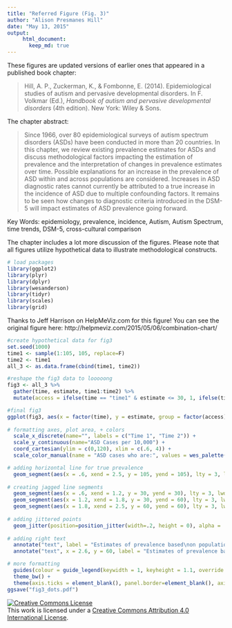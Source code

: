 ```yaml
---
title: "Referred Figure (Fig. 3)"
author: "Alison Presmanes Hill"
date: "May 13, 2015"
output:  
     html_document:  
       keep_md: true  
---
```


These figures are updated versions of earlier ones that appeared in a published book chapter:

> Hill, A. P., Zuckerman, K., & Fombonne, E. (2014). Epidemiological studies of autism and pervasive developmental disorders. In F. Volkmar (Ed.), *Handbook of autism and pervasive developmental disorders* (4th edition). New York: Wiley & Sons.

The chapter abstract:

> Since 1966, over 80 epidemiological surveys of autism spectrum disorders (ASDs) have been conducted in more than 20 countries. In this chapter, we review existing prevalence estimates for ASDs and discuss methodological factors impacting the estimation of prevalence and the interpretation of changes in prevalence estimates over time. Possible explanations for an increase in the prevalence of ASD within and across populations are considered. Increases in ASD diagnostic rates cannot currently be attributed to a true increase in the incidence of ASD due to multiple confounding factors. It remains to be seen how changes to diagnostic criteria introduced in the DSM-5 will impact estimates of ASD prevalence going forward.

Key Words: epidemiology, prevalence, incidence, Autism, Autism Spectrum, time trends, DSM-5, cross-cultural comparison

The chapter includes a lot more discussion of the figures. Please note that all figures utilize hypothetical data to illustrate methodological constructs.

```r
# load packages
library(ggplot2)
library(plyr)
library(dplyr)
library(wesanderson)
library(tidyr)
library(scales)
library(grid)
```

Thanks to Jeff Harrison on HelpMeViz.com for this figure! You can see the original figure here: 
http://helpmeviz.com/2015/05/06/combination-chart/

```r
#create hypothetical data for fig3
set.seed(1000)
time1 <- sample(1:105, 105, replace=F)
time2 <- time1
all_3 <- as.data.frame(cbind(time1, time2))

#reshape the fig3 data to looooong
fig3 <- all_3 %>%
  gather(time, estimate, time1:time2) %>%
  mutate(access = ifelse(time == "time1" & estimate <= 30, 1, ifelse(time == "time1" & estimate > 30, 0, ifelse(time == "time2" & estimate <= 60, 1, 0))))

#final fig3
ggplot(fig3, aes(x = factor(time), y = estimate, group = factor(access), colour = factor(access))) +
  
# formatting axes, plot area, + colors
  scale_x_discrete(name="", labels = c("Time 1", "Time 2")) +
  scale_y_continuous(name="ASD Cases per 10,000") +
  coord_cartesian(ylim = c(0,120), xlim = c(.6, 4)) +
  scale_color_manual(name = "ASD cases who are:", values = wes_palette("FantasticFox")[c(2:3)], labels = c("Not accessing\nservices", "Accessing\nservices")) + 

# adding horizontal line for true prevalence
  geom_segment(aes(x = .6, xend = 2.5, y = 105, yend = 105), lty = 3, lwd = .5, colour = "black") +
  
# creating jagged line segments
  geom_segment(aes(x = .6, xend = 1.2, y = 30, yend = 30), lty = 3, lwd = .5, colour = wes_palette("FantasticFox")[c(3)]) +
  geom_segment(aes(x = 1.2, xend = 1.8, y = 30, yend = 60), lty = 3, lwd = .5, colour = wes_palette("FantasticFox")[c(3)]) +
  geom_segment(aes(x = 1.8, xend = 2.5, y = 60, yend = 60), lty = 3, lwd = .5, colour = wes_palette("FantasticFox")[c(3)]) +
  
# adding jittered points
  geom_jitter(position=position_jitter(width=.2, height = 0), alpha = .75) +
  
# adding right text
  annotate("text", label = "Estimates of prevalence based\non population sampling will remain\nstable over time if true prevalence\nis stable.", x = 2.6, y = 105, size = 2.5, hjust = 0) +
  annotate("text", x = 2.6, y = 60, label = "Estimates of prevalence based\non individuals accessing services\ncan create an illusion of an\nincrease in prevalence over time,\nyet still underestimate prevalence\nat both time points.", size=2.5, hjust=0) +

# more formatting
  guides(colour = guide_legend(keywidth = 1, keyheight = 1.1, override.aes = list(alpha = 1))) +
  theme_bw() +
  theme(axis.ticks = element_blank(), panel.border=element_blank(), axis.line = element_blank(), panel.grid.major = element_blank(), panel.grid.minor = element_blank(), legend.justification=c(.9,0), legend.position=c(.82,0), legend.text = element_text(size = 6), legend.title = element_text(size = 6), legend.background = element_rect(fill="gray90", size=.25, linetype="dotted"), axis.title.y = element_text(size=9)) 
ggsave("fig3_dots.pdf")
```

<div class="jumbotron">
  <a rel="license" href="http://creativecommons.org/licenses/by/4.0/"><img alt="Creative Commons License" style="border-width:0" src="https://i.creativecommons.org/l/by/4.0/88x31.png" /></a><br />This work is licensed under a <a rel="license" href="http://creativecommons.org/licenses/by/4.0/">Creative Commons Attribution 4.0 International License</a>.
</div>
